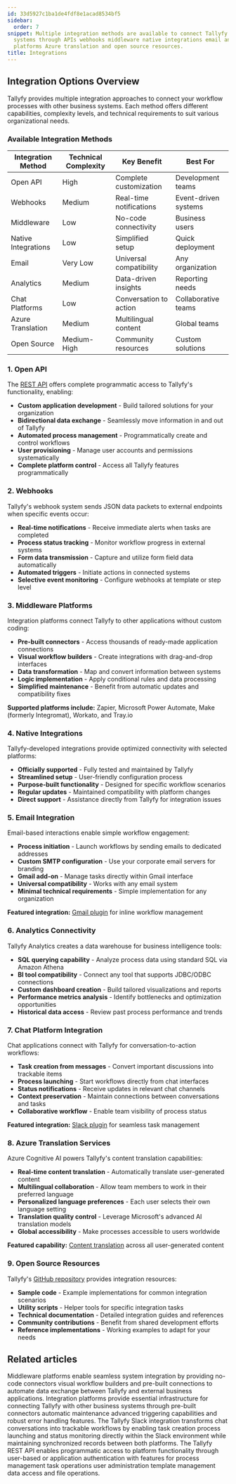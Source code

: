 ```yaml
---
id: 33d5927c1ba1de4fdf8e1acad8534bf5
sidebar:
  order: 7
snippet: Multiple integration methods are available to connect Tallyfy with external
  systems through APIs webhooks middleware native integrations email analytics chat
  platforms Azure translation and open source resources.
title: Integrations
---
```


## Integration Options Overview

Tallyfy provides multiple integration approaches to connect your workflow processes with other business systems. Each method offers different capabilities, complexity levels, and technical requirements to suit various organizational needs.

### Available Integration Methods

| Integration Method | Technical Complexity | Key Benefit | Best For |
|-------------------|---------------------|-------------|----------|
| Open API | High | Complete customization | Development teams |
| Webhooks | Medium | Real-time notifications | Event-driven systems |
| Middleware | Low | No-code connectivity | Business users |
| Native Integrations | Low | Simplified setup | Quick deployment |
| Email | Very Low | Universal compatibility | Any organization |
| Analytics | Medium | Data-driven insights | Reporting needs |
| Chat Platforms | Low | Conversation to action | Collaborative teams |
| Azure Translation | Medium | Multilingual content | Global teams |
| Open Source | Medium-High | Community resources | Custom solutions |

### 1. Open API

The [REST API](https://go.tallyfy.com/api/) offers complete programmatic access to Tallyfy's functionality, enabling:

- **Custom application development** - Build tailored solutions for your organization
- **Bidirectional data exchange** - Seamlessly move information in and out of Tallyfy
- **Automated process management** - Programmatically create and control workflows
- **User provisioning** - Manage user accounts and permissions systematically
- **Complete platform control** - Access all Tallyfy features programmatically

### 2. Webhooks

Tallyfy's webhook system sends JSON data packets to external endpoints when specific events occur:

- **Real-time notifications** - Receive immediate alerts when tasks are completed
- **Process status tracking** - Monitor workflow progress in external systems
- **Form data transmission** - Capture and utilize form field data automatically
- **Automated triggers** - Initiate actions in connected systems
- **Selective event monitoring** - Configure webhooks at template or step level

### 3. Middleware Platforms

Integration platforms connect Tallyfy to other applications without custom coding:

- **Pre-built connectors** - Access thousands of ready-made application connections
- **Visual workflow builders** - Create integrations with drag-and-drop interfaces
- **Data transformation** - Map and convert information between systems
- **Logic implementation** - Apply conditional rules and data processing
- **Simplified maintenance** - Benefit from automatic updates and compatibility fixes

**Supported platforms include:** Zapier, Microsoft Power Automate, Make (formerly Integromat), Workato, and Tray.io

### 4. Native Integrations

Tallyfy-developed integrations provide optimized connectivity with selected platforms:

- **Officially supported** - Fully tested and maintained by Tallyfy
- **Streamlined setup** - User-friendly configuration process
- **Purpose-built functionality** - Designed for specific workflow scenarios
- **Regular updates** - Maintained compatibility with platform changes
- **Direct support** - Assistance directly from Tallyfy for integration issues

### 5. Email Integration

Email-based interactions enable simple workflow engagement:

- **Process initiation** - Launch workflows by sending emails to dedicated addresses
- **Custom SMTP configuration** - Use your corporate email servers for branding
- **Gmail add-on** - Manage tasks directly within Gmail interface
- **Universal compatibility** - Works with any email system
- **Minimal technical requirements** - Simple implementation for any organization

**Featured integration:** [Gmail plugin](https://workspace.google.com/marketplace/app/tallyfy/671710262095) for inline workflow management

### 6. Analytics Connectivity

Tallyfy Analytics creates a data warehouse for business intelligence tools:

- **SQL querying capability** - Analyze process data using standard SQL via Amazon Athena
- **BI tool compatibility** - Connect any tool that supports JDBC/ODBC connections
- **Custom dashboard creation** - Build tailored visualizations and reports
- **Performance metrics analysis** - Identify bottlenecks and optimization opportunities
- **Historical data access** - Review past process performance and trends

### 7. Chat Platform Integration

Chat applications connect with Tallyfy for conversation-to-action workflows:

- **Task creation from messages** - Convert important discussions into trackable items
- **Process launching** - Start workflows directly from chat interfaces
- **Status notifications** - Receive updates in relevant chat channels
- **Context preservation** - Maintain connections between conversations and tasks
- **Collaborative workflow** - Enable team visibility of process status

**Featured integration:** [Slack plugin](https://go.tallyfy.com/api/functions/slack/oauth2/install) for seamless task management

### 8. Azure Translation Services

Azure Cognitive AI powers Tallyfy's content translation capabilities:

- **Real-time content translation** - Automatically translate user-generated content
- **Multilingual collaboration** - Allow team members to work in their preferred language
- **Personalized language preferences** - Each user selects their own language setting
- **Translation quality control** - Leverage Microsoft's advanced AI translation models
- **Global accessibility** - Make processes accessible to users worldwide

**Featured capability:** [Content translation](/products/pro/integrations/azure-translation/) across all user-generated content

### 9. Open Source Resources

Tallyfy's [GitHub repository](https://github.com/tallyfy/api-support) provides integration resources:

- **Sample code** - Example implementations for common integration scenarios
- **Utility scripts** - Helper tools for specific integration tasks
- **Technical documentation** - Detailed integration guides and references
- **Community contributions** - Benefit from shared development efforts
- **Reference implementations** - Working examples to adapt for your needs


<PageTree />


## Related articles
<CardGrid>
<LinkTitleCard header="<b>Integrations > Middleware</b>" href="/products/pro/integrations/middleware/" > Middleware platforms enable seamless system integration by providing no-code connectors visual workflow builders and pre-built connections to automate data exchange between Tallyfy and external business applications. </LinkTitleCard>
<LinkTitleCard header="<b>Middleware > Why use an integration platform with Tallyfy</b>" href="/products/pro/integrations/middleware/why-should-i-use-an-integration-platform-with-tallyfy/" > Integration platforms provide essential infrastructure for connecting Tallyfy with other business systems through pre-built connectors automatic maintenance advanced triggering capabilities and robust error handling features. </LinkTitleCard>
<LinkTitleCard header="<b>Integrations > Slack</b>" href="/products/pro/integrations/slack/" > The Tallyfy Slack integration transforms chat conversations into trackable workflows by enabling task creation process launching and status monitoring directly within the Slack environment while maintaining synchronized records between both platforms. </LinkTitleCard>
<LinkTitleCard header="<b>Integrations > Open API</b>" href="/products/pro/integrations/open-api/" > The Tallyfy REST API enables programmatic access to platform functionality through user-based or application authentication with features for process management task operations user administration template management data access and file operations. </LinkTitleCard>
</CardGrid>